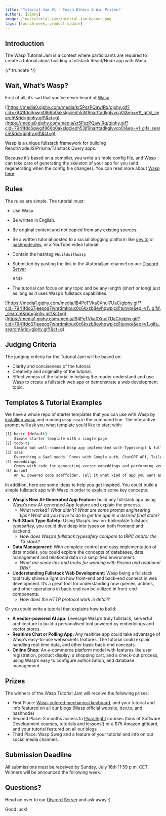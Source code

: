 ```yaml
---
title: 'Tutorial Jam #1 - Teach Others & Win Prizes!'
authors: [vinny]
image: /img/tutorial-jam/tutorial-jam-banner.png
tags: [launch-week, product-update]
---
```



<ImgWithCaption source="img/tutorial-jam/tutorial-jam-banner.png" />

## Introduction

The Wasp Tutorial Jam is a contest where participants are required to create a tutorial about building a fullstack React/Node app with Wasp.

{/* truncate */}

## Wait, What’s Wasp?

First of all, it’s sad that you’ve never heard of [Wasp](https://wasp.sh).

![https://media0.giphy.com/media/kr5PszPQawIRq/giphy.gif?cid=7941fdc6gwgjf866b0akslgciedh53jf9narttadkglvvcp0\&ep=v1\_gifs\_search\&rid=giphy.gif\&ct=g](https://media0.giphy.com/media/kr5PszPQawIRq/giphy.gif?cid=7941fdc6gwgjf866b0akslgciedh53jf9narttadkglvvcp0\&ep=v1_gifs_search\&rid=giphy.gif\&ct=g)

Wasp is a unique fullstack framework for building React/NodeJS/Prisma/Tanstack Query apps.

Because it’s based on a compiler, you write a simple config file, and Wasp can take care of generating the skeleton of your app for you (and regenerating when the config file changes). You can read more about [Wasp here](https://wasp.sh)

## Rules

The rules are simple. The tutorial must:

- Use Wasp.

- Be written in English.

- Be original content and not copied from any existing sources.

- Be a written tutorial posted to a social blogging platform like [dev.to](http://dev.to) or [hashnode.dev](http://hashnode.dev), or a YouTube video tutorial

- Contain the hashtag `#buildwithwasp`

- Submitted by pasting the link in the #tutorialjam channel on our [Discord Server](https://discord.gg/rzdnErX)

  AND

- The tutorial can focus on any topic and be any length (short or long) just as long as it uses Wasp’s fullstack capabilities.

![https://media1.giphy.com/media/iB4PoTVka0Xnul7UaC/giphy.gif?cid=7941fdc67jeepog7whrdmkbux0c6kxzb8eyhqwpjcd1tunvp\&ep=v1\_gifs\_search\&rid=giphy.gif\&ct=g](https://media1.giphy.com/media/iB4PoTVka0Xnul7UaC/giphy.gif?cid=7941fdc67jeepog7whrdmkbux0c6kxzb8eyhqwpjcd1tunvp\&ep=v1_gifs_search\&rid=giphy.gif\&ct=g)

## Judging Criteria

The judging criteria for the Tutorial Jam will be based on:

- Clarity and conciseness of the tutorial.
- Creativity and originality of the tutorial.
- Effectiveness of the tutorial in helping the reader understand and use Wasp to create a fullstack web app or demonstrate a web development topic.

## Templates & Tutorial Examples

We have a whole repo of starter templates that you can use with Wasp by [installing wasp](https://wasp.sh/docs/quick-start) and running `wasp new` in the command line. The interactive prompt will ask you what template you’d like to start with:

```bash
[1] basic (default)
    Simple starter template with a single page.
[2] todo-ts
    Simple but well-rounded Wasp app implemented with Typescript & full-stack type safety.
[3] saas
    Everything a SaaS needs! Comes with Google auth, ChatGPT API, Tailwind, & Stripe payments.
[4] embeddings
    Comes with code for generating vector embeddings and performing vector similarity search.
[5] WaspAI
    An AI powered code scaffolder. Tell it what kind of app you want and get a scaffolded fullstack app
```

In addition, here are some ideas to help you get inspired. You could build a simple fullstack app with Wasp in order to explain some key concepts:

- **Wasp’s New AI-Generated App Feature:** build any fullstack app using Wasp’s new AI-generated App feature and explain the process.
  - _What worked? What didn’t? What are some prompt engineering tips? What did you have to do to get the app in a desired final state?_
- **Full-Stack Type Safety:** Using Wasp’s low-on-boilerplate fullstack typesaftey, you could dive deep into types on both frontend and backend.
  - _How does Wasp’s fullstack typesafety compare to tRPC and/or the T3 stack?_
- **Data Management:** With complete control and easy implementation of data models, you could explore the concepts of databases, data management and relational data in a simplified environment.
  - _What are some tips and tricks for working with Prisma and relational DBs?_
- **Understanding Fullstack Web Development:** Wasp being a fullstack tool truly shines a light on how front-end and back-end connect in web development. It’s a great tool for understanding how queries, actions, and other operations in back-end can be utilized in front-end components.
  - _How does the HTTP protocol work in detail?_

Or you could write a tutorial that explains how to build:

- **A vector-powered AI app:** Leverage Wasp’s truly fullstack, serverful architecture to build a personalised tool powered by embeddings and vector stores.
- **Realtime Chat or Polling App:** Any realtime app could take advantage of Wasp’s easy-to-use websockets features. The tutorial could explain handling real-time data, and other basic back-end concepts.
- **Online Shop:** An e-commerce platform model with features like user registration, product display, a shopping cart, and a check-out process, using Wasp’s easy to configure authorization, and database management.

## Prizes

The winners of the Wasp Tutorial Jam will receive the following prizes:

- First Place: [Wasp-colored mechanical keyboard](https://www.caseking.de/ducky-one-3-yellow-mini-gaming-tastatur-rgb-led-mx-red-us-gata-1745.html?sPartner=999\&gclid=Cj0KCQjw1_SkBhDwARIsANbGpFtYpC2-jFuJ94A6VF6oDFLEZQUya3Ky7P9Ih-nU_Zb9NsDjNhmITbIaAtBMEALw_wcB), and your tutorial and info featured on all our blogs (Wasp official website, dev.to, and hashnode)
- Second Place: 3 months access to [PluralSight](https://www.pluralsight.com/) courses (tons of Software Development courses, tutorials and lessons!) or a $75 Amazon giftcard, and your tutorial featured on all our blogs
- Third Place: Wasp Swag and a feature of your tutorial and info on our social media channels.

<ImgWithCaption source="img/tutorial-jam/keyboard.png" />

## Submission Deadline

All submissions must be received by Sunday, July 16th 11:59 p.m. CET.
Winners will be announced the following week.

## Questions?

Head on over to our [Discord Server](https://discord.gg/rzdnErX) and ask away :)

Good luck!
